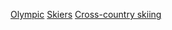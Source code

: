 {{Commons category|Olympic cross-country skiers}}
[[Category:越野滑雪運動員|Olympic]]
[[Category:奧林匹克運動會越野滑雪比賽|Skiers]]
[[Category:冬季奧運各項目運動員|Cross-country skiing]]